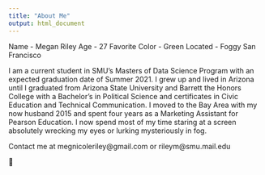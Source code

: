 ```yaml
---
title: "About Me"
output: html_document
---
```



Name - Megan Riley
Age - 27 
Favorite Color - Green
Located - Foggy San Francisco

I am a current student in SMU's Masters of Data Science Program with an expected graduation date of Summer 2021. 
I grew up and lived in Arizona until I graduated from Arizona State University and Barrett the Honors College with a Bachelor's in Political Science and certificates in Civic Education and Technical Communication. 
I moved to the Bay Area with my now husband 2015 and spent four years as a Marketing Assistant for Pearson Education. 
I now spend most of my time staring at a screen absolutely wrecking my eyes or lurking mysteriously in fog. 

Contact me at megnicoleriley@gmail.com or rileym@smu.mail.edu 



🐻
